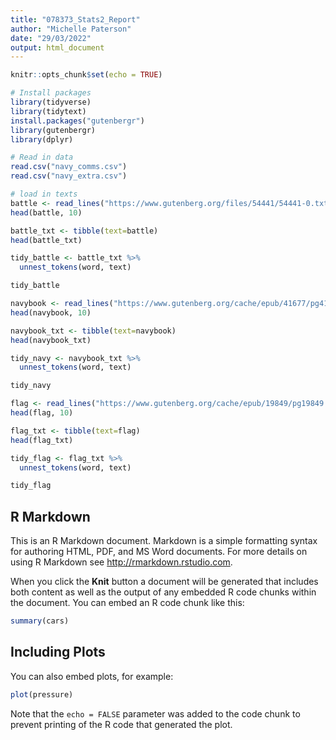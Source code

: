 ```yaml
---
title: "078373_Stats2_Report"
author: "Michelle Paterson"
date: "29/03/2022"
output: html_document
---
```


```r
knitr::opts_chunk$set(echo = TRUE)
```

```r
# Install packages
library(tidyverse)
library(tidytext)
install.packages("gutenbergr")
library(gutenbergr)
library(dplyr)
```

```r
# Read in data
read.csv("navy_comms.csv")
read.csv("navy_extra.csv")

# load in texts
battle <- read_lines("https://www.gutenberg.org/files/54441/54441-0.txt", skip = 214)
head(battle, 10)

battle_txt <- tibble(text=battle)
head(battle_txt)

tidy_battle <- battle_txt %>%
  unnest_tokens(word, text)

tidy_battle

navybook <- read_lines("https://www.gutenberg.org/cache/epub/41677/pg41677.txt", skip = 264)
head(navybook, 10)

navybook_txt <- tibble(text=navybook)
head(navybook_txt)

tidy_navy <- navybook_txt %>%
  unnest_tokens(word, text)

tidy_navy

flag <- read_lines("https://www.gutenberg.org/cache/epub/19849/pg19849.txt", skip = 426)
head(flag, 10)

flag_txt <- tibble(text=flag)
head(flag_txt)

tidy_flag <- flag_txt %>%
  unnest_tokens(word, text)

tidy_flag

```



## R Markdown

This is an R Markdown document. Markdown is a simple formatting syntax for authoring HTML, PDF, and MS Word documents. For more details on using R Markdown see <http://rmarkdown.rstudio.com>.

When you click the **Knit** button a document will be generated that includes both content as well as the output of any embedded R code chunks within the document. You can embed an R code chunk like this:

```r
summary(cars)
```

## Including Plots

You can also embed plots, for example:

```r
plot(pressure)
```

Note that the `echo = FALSE` parameter was added to the code chunk to prevent printing of the R code that generated the plot.
